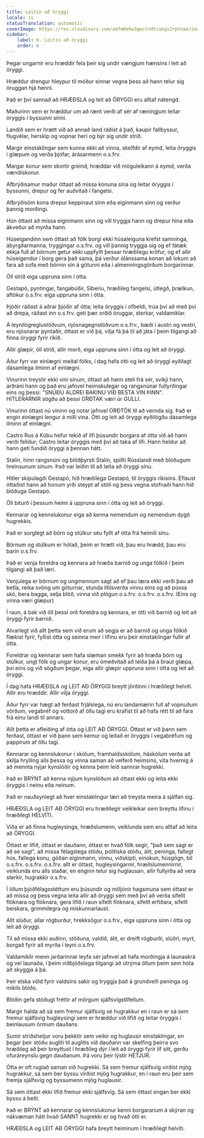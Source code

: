 ```yaml
---
title: Leitin að öryggi
locale: is
statusTranslation: automatic
coverImage: https://res.cloudinary.com/xmfm6mhw3gwctndtcubgx2rptnae/image/upload/v1740337243/small_cover_educacion_fundamental_a051170f1c.webp
sidebar:
    label: 6. Leitin að öryggi
    order: 6
---
```

Þegar ungarnir eru hræddir fela þeir sig undir vængjum hænsins í leit að öryggi.

Hræddur drengur hleypur til móður sinnar vegna þess að hann telur sig öruggan hjá henni.

Það er því sannað að HRÆÐSLA og leit að ÖRYGGI eru alltaf nátengd.

Maðurinn sem er hræddur um að rænt verði af sér af ræningjum leitar öryggis í byssunni sinni.

Landið sem er hrætt við að annað land ráðist á það, kaupir fallbyssur, flugvélar, herskip og vopnar heri og býr sig undir stríð.

Margir einstaklingar sem kunna ekki að vinna, skelfdir af eymd, leita öryggis í glæpum og verða þjófar, árásarmenn o.s.frv.

Margar konur sem skortir greind, hræddar við möguleikann á eymd, verða vændiskonur.

Afbrýðisamur maður óttast að missa konuna sína og leitar öryggis í byssunni, drepur og fer auðvitað í fangelsi.

Afbrýðisöm kona drepur keppinaut sinn eða eiginmann sinn og verður þannig morðingi.

Hún óttast að missa eiginmann sinn og vill tryggja hann og drepur hina eða ákveður að myrða hann.

Húseigandinn sem óttast að fólk borgi ekki húsaleiguna krefst samninga, ábyrgðarmanna, tryggingar o.s.frv. og vill þannig tryggja sig og ef fátæk ekkja full af börnum getur ekki uppfyllt þessar hræðilegu kröfur, og ef allir húseigendur í borg gera það sama, þá verður ólánssama konan að lokum að fara að sofa með börnin sín á götunni eða í almenningsgörðum borgarinnar.

Öll stríð eiga uppruna sinn í ótta.

Gestapó, pyntingar, fangabúðir, Síberíu, hræðileg fangelsi, útlegð, þrælkun, aftökur o.s.frv. eiga uppruna sinn í ótta.

Þjóðir ráðast á aðrar þjóðir af ótta; leita öryggis í ofbeldi, trúa því að með því að drepa, ráðast inn o.s.frv. geti þær orðið öruggar, sterkar, valdamiklar.

Á leynilögreglustöðvum, njósnagegnstöðvum o.s.frv., bæði í austri og vestri, eru njósnarar pyntaðir, óttast er við þá, vilja fá þá til að játa í þeim tilgangi að finna öryggi fyrir ríkið.

Allir glæpir, öll stríð, allir morð, eiga uppruna sinn í ótta og leit að öryggi.

Áður fyrr var einlægni meðal fólks, í dag hafa ótti og leit að öryggi eyðilagt dásamlega ilminn af einlægni.

Vinurinn treystir ekki vini sínum, óttast að hann steli frá sér, svíkji hann, arðráni hann og það eru jafnvel heimskulegar og rangsnúnar fullyrðingar eins og þessi: "SNÚÐU ALDREI BAKINU VIÐ BESTA VIN ÞINN". HITLERARNIR sögðu að þessi ORÐTAK væri úr GULLI.

Vinurinn óttast nú vininn og notar jafnvel ORÐTÖK til að vernda sig. Það er engin einlægni lengur á milli vina. Ótti og leit að öryggi eyðilögðu dásamlega ilminn af einlægni.

Castro Rus á Kúbu hefur tekið af lífi þúsundir borgara af ótta við að hann verði felldur; Castro leitar öryggis með því að taka af lífi. Hann heldur að hann geti fundið öryggi á þennan hátt.

Stalín, hinn rangsnúni og blóðþyrsti Stalín, spillti Rússlandi með blóðugum hreinsunum sínum. Það var leiðin til að leita að öryggi sínu.

Hitler skipulagði Gestapó, hið hræðilega Gestapó, til öryggis ríkisins. Eflaust óttaðist hann að honum yrði steypt af stóli og þess vegna stofnaði hann hið blóðuga Gestapó.

Öll biturð í þessum heimi á uppruna sinn í ótta og leit að öryggi.

Kennarar og kennslukonur eiga að kenna nemendum og nemendum dygð hugrekkis.

Það er sorglegt að börn og stúlkur séu fyllt af ótta frá heimili sínu.

Börnum og stúlkum er hótað, þeim er hrætt við, þau eru hrædd, þau eru barin o.s.frv.

Það er venja foreldra og kennara að hræða barnið og unga fólkið í þeim tilgangi að það læri.

Venjulega er börnum og ungmennum sagt að ef þau læra ekki verði þau að betla, reika svöng um göturnar, stunda lítilsverða vinnu eins og að pússa skó, bera bagga, selja blöð, vinna við plógun o.s.frv. o.s.frv. o.s.frv. (Eins og vinna væri glæpur)

Í raun, á bak við öll þessi orð foreldra og kennara, er ótti við barnið og leit að öryggi fyrir barnið.

Alvarlegt við allt þetta sem við erum að segja er að barnið og unga fólkið flækist fyrir, fyllist ótta og seinna meir í lífinu eru þeir einstaklingar fullir af ótta.

Foreldrar og kennarar sem hafa slæman smekk fyrir að hræða börn og stúlkur, ungt fólk og ungar konur, eru ómeðvitað að leiða þá á braut glæpa, því eins og við sögðum þegar, eiga allir glæpir uppruna sinn í ótta og leit að öryggi.

Í dag hafa HRÆÐSLA og LEIT AÐ ÖRYGGI breytt jörðinni í hræðilegt helvíti. Allir eru hræddir. Allir vilja öryggi.

Áður fyrr var hægt að ferðast frjálslega, nú eru landamærin full af vopnuðum vörðum, vegabréf og vottorð af öllu tagi eru krafist til að hafa rétt til að fara frá einu landi til annars.

Allt þetta er afleiðing af ótta og LEIT AÐ ÖRYGGI. Óttast er við þann sem ferðast, óttast er við þann sem kemur og leitað er öryggis í vegabréfum og pappírum af öllu tagi.

Kennarar og kennslukonur í skólum, framhaldsskólum, háskólum verða að skilja hrylling alls þessa og vinna saman að velferð heimsins, vita hvernig á að mennta nýjar kynslóðir og kenna þeim leið sannrar hugrekki.

Það er BRÝNT að kenna nýjum kynslóðum að óttast ekki og leita ekki öryggis í neinu eða neinum.

Það er nauðsynlegt að hver einstaklingur læri að treysta meira á sjálfan sig.

HRÆÐSLA og LEIT AÐ ÖRYGGI eru hræðilegir veikleikar sem breyttu lífinu í hræðilegt HELVÍTI.

Víða er að finna hugleysinga, hræðslumenn, veiklunda sem eru alltaf að leita að ÖRYGGI.

Óttast er lífið, óttast er dauðann, óttast er hvað fólk segir, "það sem sagt er að sé sagt", að missa félagslega stöðu, pólitíska stöðu, álit, peninga, fallegt hús, fallega konu, góðan eiginmann, vinnu, viðskipti, einokun, húsgögn, bíl o.s.frv. o.s.frv. o.s.frv. allt er óttast, hugleysingarnir, hræðslumennirnir, veiklunda eru alls staðar, en enginn telur sig huglausan, allir fullyrða að vera sterkir, hugrakkir o.s.frv.

Í öllum þjóðfélagsstéttum eru þúsundir og milljónir hagsmuna sem óttast er að missa og þess vegna leita allir að öryggi sem með því að verða sífellt flóknara og flóknara, gera lífið í raun sífellt flóknara, sífellt erfiðara, sífellt beiskara, grimmilegra og miskunnarlaust.

Allt slúður, allar rógburður, hrekksögur o.s.frv., eiga uppruna sinn í ótta og leit að öryggi.

Til að missa ekki auðinn, stöðuna, valdið, álit, er dreift rógburði, slúðri, myrt, borgað fyrir að myrða í leyni o.s.frv.

Valdamiklir menn jarðarinnar leyfa sér jafnvel að hafa morðingja á launaskrá og vel launaða, í þeim viðbjóðslega tilgangi að útrýma öllum þeim sem hóta að skyggja á þá.

Þeir elska völd fyrir valdsins sakir og tryggja það á grundvelli peninga og mikils blóðs.

Blöðin gefa stöðugt fréttir af mörgum sjálfsvígstilfellum.

Margir halda að sá sem fremur sjálfsvíg sé hugrakkur en í raun er sá sem fremur sjálfsvíg hugleysingi sem er hræddur við lífið og leitar öryggis í beinlausum örmum dauðans.

Sumir stríðshetjur voru þekktir sem veikir og huglausir einstaklingar, en þegar þeir stóðu augliti til auglitis við dauðann var skelfing þeirra svo hræðileg að þeir breyttust í hræðileg dýr í leit að öryggi fyrir líf sitt, gerðu ofuráreynslu gegn dauðanum. Þá voru þeir lýstir HETJUR.

Ótta er oft ruglað saman við hugrekki. Sá sem fremur sjálfsvíg virðist mjög hugrakkur, sá sem ber byssu virðist mjög hugrakkur, en í raun eru þeir sem fremja sjálfsvíg og byssumenn mjög huglausir.

Sá sem óttast ekki lífið fremur ekki sjálfsvíg. Sá sem óttast engan ber ekki byssu á belti.

Það er BRÝNT að kennarar og kennslukonur kenni borgaranum á skýran og nákvæman hátt hvað SANNT hugrekki er og hvað ótti er.

HRÆÐSLA og LEIT AÐ ÖRYGGI hafa breytt heiminum í hræðilegt helvíti.

